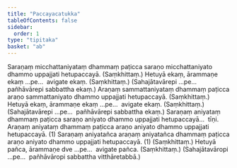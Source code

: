 ```yaml
---
title: "Paccayacatukka"
tableOfContents: false
sidebar:
  order: 1
type: "tipitaka"
basket: "ab"
---
```



<DynamicBreadcrumb />

<Division number="51">

<Paragraph number="2708">
Saraṇaṃ micchattaniyataṃ dhammaṃ paṭicca saraṇo micchattaniyato dhammo uppajjati hetupaccayā. (Saṃkhittaṃ.)
</Paragraph>

<Paragraph number="2709">
Hetuyā ekaṃ, ārammaṇe ekaṃ …pe…  avigate ekaṃ. (Saṃkhittaṃ.)
</Paragraph>

<Paragraph number="2710">
(Sahajātavārepi …pe…  pañhāvārepi sabbattha ekaṃ.)
</Paragraph>

</Division>
<Division number="52">

<Paragraph number="2711">
Araṇaṃ sammattaniyataṃ dhammaṃ paṭicca araṇo sammattaniyato dhammo uppajjati hetupaccayā. (Saṃkhittaṃ.)
</Paragraph>

<Paragraph number="2712">
Hetuyā ekaṃ, ārammaṇe ekaṃ …pe…  avigate ekaṃ. (Saṃkhittaṃ.) (Sahajātavārepi …pe…  pañhāvārepi sabbattha ekaṃ.)
</Paragraph>

</Division>
<Division number="53">

<Paragraph number="2713">
Saraṇaṃ aniyataṃ dhammaṃ paṭicca saraṇo aniyato dhammo uppajjati hetupaccayā…  tīṇi.
</Paragraph>

<Paragraph number="2714">
Araṇaṃ aniyataṃ dhammaṃ paṭicca araṇo aniyato dhammo uppajjati hetupaccayā. (1)
</Paragraph>

<Paragraph number="2715">
Saraṇaṃ aniyatañca araṇaṃ aniyatañca dhammaṃ paṭicca araṇo aniyato dhammo uppajjati hetupaccayā. (1) (Saṃkhittaṃ.)
</Paragraph>

</Division>
<Division number="54">

<Paragraph number="2716">
Hetuyā pañca, ārammaṇe dve …pe…  avigate pañca. (Saṃkhittaṃ.)
</Paragraph>

<Paragraph number="2717">
(Sahajātavāropi …pe…  pañhāvāropi sabbattha vitthāretabbā.)
</Paragraph>
</Division>